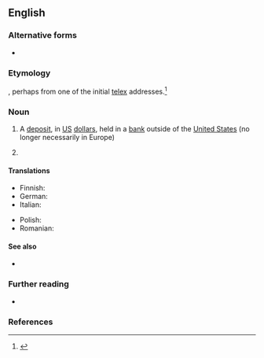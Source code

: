 {{also|eurodollar}}
==English==

===Alternative forms===
* {{alter|en|eurodollar}}

===Etymology===
{{prefix|en|Euro|dollar}}, perhaps from one of the initial [[telex]] addresses.<ref>{{cite-book|title=Moneyland|year=2018|author=Oliver Bullough|isbn=978-1-78283-333-8|passage=These stateless dollars–they became known as ‘eurodollars’, perhaps because of the ‘Euro’ telex address used by one of the Soviet-owned banks–could flow between countries unhindered, just like in the old days.}}</ref>

===Noun===
{{en-noun}}

# {{lb|en|economy}} A [[deposit]], in [[US]] [[dollar]]s, held in a [[bank]] outside of the [[United States]] (no longer necessarily in Europe)
#: {{hyponyms|en|Asiadollar}}
# {{label|en|obsolete|informal}} {{synonym of|en|euro|gloss=[[&euro;]]}} {{gloss|nicknamed used for the unified European currency prior to its introduction and naming; in conversation, media, and fiction}}

====Translations====
{{trans-top|a deposit, in US dollars, held in a bank outside of the United States}}
* Finnish: {{t|fi|eurodollari}}
* German: {{t|de|Eurodollars|m-p}}
* Italian: {{t|it|eurodollaro|m}}
{{trans-mid}}
* Polish: {{t+|pl|eurodolar|m}}
* Romanian: {{t+|ro|eurodolar|m}}
{{trans-bottom}}

====See also====
* {{l|en|Eurobond}}

===Further reading===
* {{pedia}}

===References===
<references/>